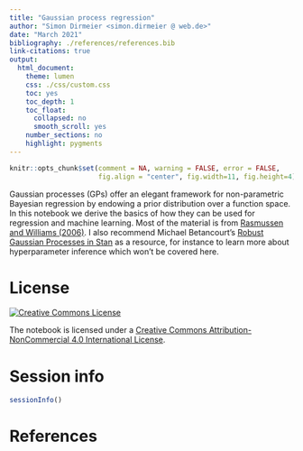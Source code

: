 ```yaml
---
title: "Gaussian process regression"
author: "Simon Dirmeier <simon.dirmeier @ web.de>"
date: "March 2021"
bibliography: ./references/references.bib
link-citations: true
output:
  html_document:
    theme: lumen
    css: ./css/custom.css
    toc: yes
    toc_depth: 1
    toc_float:
      collapsed: no
      smooth_scroll: yes
    number_sections: no
    highlight: pygments
---
```


```r
knitr::opts_chunk$set(comment = NA, warning = FALSE, error = FALSE,
                      fig.align = "center", fig.width=11, fig.height=4)
```

Gaussian processes (GPs) offer an elegant framework for non-parametric Bayesian regression
by endowing a prior distribution over a function space. In this notebook we derive the basics of how they can be used for regression and machine learning. Most of the material is from [Rasmussen and Williams (2006)](http://www.gaussianprocess.org/gpml/). I also recommend Michael Betancourt's [Robust Gaussian Processes in Stan](https://betanalpha.github.io/assets/case_studies/gp_part1/part1.html) as a resource, for instance to learn more about hyperparameter inference which won't be covered here.


# License

<a rel="license" href="http://creativecommons.org/licenses/by-nc/4.0/"><img alt="Creative Commons License" style="border-width:0" src="https://i.creativecommons.org/l/by-nc/4.0/88x31.png" /></a>

The notebook is licensed under a <a rel="license" href="http://creativecommons.org/licenses/by-nc/4.0/">Creative Commons Attribution-NonCommercial 4.0 International License</a>.

# Session info

```r
sessionInfo()
```

# References
